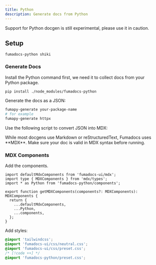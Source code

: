 ```yaml
---
title: Python
description: Generate docs from Python
---
```


<Callout type="warn" title="Experimental">
  Support for Python docgen is still experimental, please use it in caution.
</Callout>

## Setup

```package-install
fumadocs-python shiki
```

### Generate Docs

Install the Python command first, we need it to collect docs from your Python package.

```bash
pip install ./node_modules/fumadocs-python
```

Generate the docs as a JSON:

```bash
fumapy-generate your-package-name
# for example
fumapy-generate httpx
```

Use the following script to convert JSON into MDX:


<Callout type="warn" title="Be careful">
  While most docgens use Markdown or reStructuredText, Fumadocs uses **MDX**.
  Make sure your doc is valid in MDX syntax before running.
</Callout>

### MDX Components

Add the components.

```tsx
import defaultMdxComponents from 'fumadocs-ui/mdx';
import type { MDXComponents } from 'mdx/types';
import * as Python from 'fumadocs-python/components';

export function getMDXComponents(components?: MDXComponents): MDXComponents {
  return {
    ...defaultMdxComponents,
    ...Python,
    ...components,
  };
}
```

Add styles:

```css title="Tailwind CSS"
@import 'tailwindcss';
@import 'fumadocs-ui/css/neutral.css';
@import 'fumadocs-ui/css/preset.css';
/* [!code ++] */
@import 'fumadocs-python/preset.css';
```
